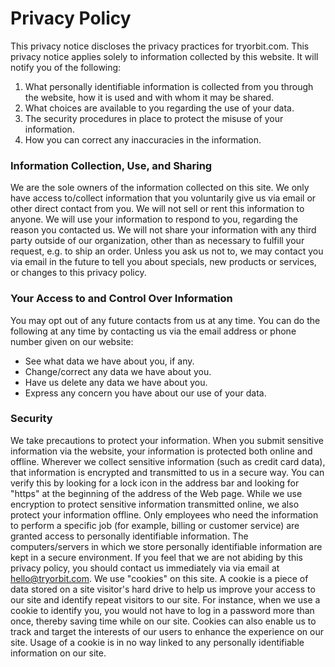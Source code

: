 # Privacy Policy

This privacy notice discloses the privacy practices for tryorbit.com. This privacy notice applies solely to information collected by this website. It will notify you of the following:

1. What personally identifiable information is collected from you through the website, how it is used and with whom it may be shared.
2. What choices are available to you regarding the use of your data.
3. The security procedures in place to protect the misuse of your information.
4. How you can correct any inaccuracies in the information.

### Information Collection, Use, and Sharing

We are the sole owners of the information collected on this site. We only have access to/collect information that you voluntarily give us via email or other direct contact from you. We will not sell or rent this information to anyone.
We will use your information to respond to you, regarding the reason you contacted us. We will not share your information with any third party outside of our organization, other than as necessary to fulfill your request, e.g. to ship an order.
Unless you ask us not to, we may contact you via email in the future to tell you about specials, new products or services, or changes to this privacy policy.

### Your Access to and Control Over Information

You may opt out of any future contacts from us at any time. You can do the following at any time by contacting us via the email address or phone number given on our website:

- See what data we have about you, if any.
- Change/correct any data we have about you.
- Have us delete any data we have about you.
- Express any concern you have about our use of your data.

### Security

We take precautions to protect your information. When you submit sensitive information via the website, your information is protected both online and offline.
Wherever we collect sensitive information (such as credit card data), that information is encrypted and transmitted to us in a secure way. You can verify this by looking for a lock icon in the address bar and looking for "https" at the beginning of the address of the Web page.
While we use encryption to protect sensitive information transmitted online, we also protect your information offline. Only employees who need the information to perform a specific job (for example, billing or customer service) are granted access to personally identifiable information. The computers/servers in which we store personally identifiable information are kept in a secure environment.
If you feel that we are not abiding by this privacy policy, you should contact us immediately via via email at hello@tryorbit.com.
We use "cookies" on this site. A cookie is a piece of data stored on a site visitor's hard drive to help us improve your access to our site and identify repeat visitors to our site. For instance, when we use a cookie to identify you, you would not have to log in a password more than once, thereby saving time while on our site. Cookies can also enable us to track and target the interests of our users to enhance the experience on our site. Usage of a cookie is in no way linked to any personally identifiable information on our site.
